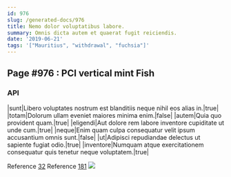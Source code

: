 ```yaml
---
id: 976
slug: /generated-docs/976
title: Nemo dolor voluptatibus labore.
summary: Omnis dicta autem et quaerat fugit reiciendis.
date: '2019-06-21'
tags: '["Mauritius", "withdrawal", "fuchsia"]'
---
```


## Page #976 : PCI vertical mint Fish
### API

|sunt|Libero voluptates nostrum est blanditiis neque nihil eos alias in.|true|
|totam|Dolorum ullam eveniet maiores minima enim.|false|
|autem|Quia quo provident quam.|true|
|eligendi|Aut dolore rem labore inventore cupiditate ut unde cum.|true|
|neque|Enim quam culpa consequatur velit ipsum accusantium omnis sunt.|false|
|ut|Adipisci repudiandae delectus ut sapiente fugiat odio.|true|
|inventore|Numquam atque exercitationem consequatur quis tenetur neque voluptatem.|true|

Reference [32](/generated-docs/32)
Reference [181](/generated-docs/181)
![](/assets/cats-5.jpg)


